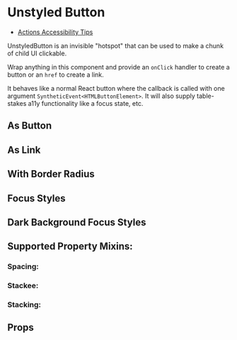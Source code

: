 
<Meta title="Actions/Unstyled Button" component={UnstyledButton} />

# Unstyled Button

- [Actions Accessibility Tips](/?path=/story/actions-accessibility-tips--page)

UnstyledButton is an invisible "hotspot" that can be used to make a chunk of
child UI clickable.

Wrap anything in this component and provide an `onClick` handler to create a
button or an `href` to create a link.

It behaves like a normal React button where the callback is called with one
argument `SyntheticEvent<HTMLButtonElement>`. It will also supply table-stakes
a11y functionality like a focus state, etc.

## As Button

<Canvas>
	<Story id="actions-unstyled-button--default" />
</Canvas>

## As Link

<Canvas>
	<Story id="actions-unstyled-button--as-a-link" />
</Canvas>

## With Border Radius

<Canvas>
	<Story id="actions-unstyled-button--border-radius" />
</Canvas>

## Focus Styles

<Canvas>
	<Story id="actions-unstyled-button--focus-styles" />
</Canvas>

## Dark Background Focus Styles

<Canvas>
	<Story id="actions-unstyled-button--dark-background-focus-styles" />
</Canvas>

## Supported Property Mixins:

### Spacing:

<Canvas>
	<Story id="actions-unstyled-button--mixins-spacing" />
</Canvas>

### Stackee:

<Canvas>
	<Story id="actions-unstyled-button--mixins-stackee" />
</Canvas>

### Stacking:

<Canvas>
	<Story id="actions-unstyled-button--mixins-stacked" />
</Canvas>

## Props

<ArgsTable of={UnstyledButton} />
